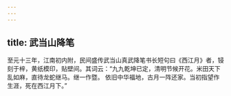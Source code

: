 ```yaml
---
---
---
```

title: 武当山降笔
---




至元十三年，江南初内附，民间盛传武当山真武降笔书长短句曰《西江月》者，锓刻于梓，黄纸模印，贴壁间。其词云：“九九乾坤已定，清明节候开花。米田天下乱如麻，直待龙蛇继马。继一作暨。 依旧中华福地，古月一阵还家。当初指望作生涯，死在西江月下。”